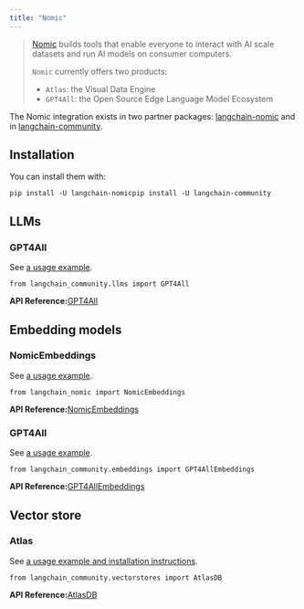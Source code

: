 ```yaml
---
title: "Nomic"
---
```


> [Nomic](https://www.nomic.ai/) builds tools that enable everyone to interact with AI scale datasets and run AI models on consumer computers.
>
> `Nomic` currently offers two products:
>
> * `Atlas`: the Visual Data Engine
> * `GPT4All`: the Open Source Edge Language Model Ecosystem

The Nomic integration exists in two partner packages: [langchain-nomic](https://pypi.org/project/langchain-nomic/) and in [langchain-community](https://pypi.org/project/langchain-community/).

## Installation

You can install them with:

```
pip install -U langchain-nomicpip install -U langchain-community
```

## LLMs

### GPT4All

See [a usage example](/src/oss/integrations/llms/gpt4all).

```
from langchain_community.llms import GPT4All
```

**API Reference:**[GPT4All](https://python.langchain.com/api_reference/community/llms/langchain_community.llms.gpt4all.GPT4All.html)

## Embedding models

### NomicEmbeddings

See [a usage example](/src/oss/integrations/text_embedding/nomic).

```
from langchain_nomic import NomicEmbeddings
```

**API Reference:**[NomicEmbeddings](https://python.langchain.com/api_reference/nomic/embeddings/langchain_nomic.embeddings.NomicEmbeddings.html)

### GPT4All

See [a usage example](/src/oss/integrations/text_embedding/gpt4all).

```
from langchain_community.embeddings import GPT4AllEmbeddings
```

**API Reference:**[GPT4AllEmbeddings](https://python.langchain.com/api_reference/community/embeddings/langchain_community.embeddings.gpt4all.GPT4AllEmbeddings.html)

## Vector store

### Atlas

See [a usage example and installation instructions](/src/oss/integrations/vectorstores/atlas).

```
from langchain_community.vectorstores import AtlasDB
```

**API Reference:**[AtlasDB](https://python.langchain.com/api_reference/community/vectorstores/langchain_community.vectorstores.atlas.AtlasDB.html)
